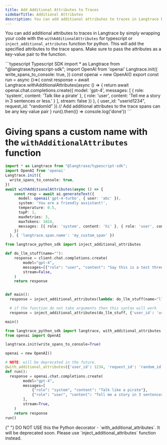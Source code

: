 ```yaml
---
title: Add Additional Attributes to Traces
sidebarTitle: Additional Attributes
description: You can add additional attributes to traces in Langtrace by simply wrapping your code with the `withAdditionalAttributes` or `inject_additional_attributes` function. This will add the specified attributes to the trace spans.
---
```


You can add additional attributes to traces in Langtrace by simply wrapping your code with the `withAdditionalAttributes` for typescript or `inject_additional_attributes` function for python. This will add the specified attributes to the trace spans. Make sure to pass the attributes as a key-value pair to the function.

<CodeGroup>
```typescript Typescript SDK
import * as Langtrace from "@langtrase/typescript-sdk";
import OpenAI from 'openai'
Langtrace.init({
  write_spans_to_console: true,
})
const openai = new OpenAI()
export const run = async ()=>{
    const response = await Langtrace.withAdditionalAttributes(async () => {
      return await openai.chat.completions.create({
        model: 'gpt-4',
        messages: [
          { role: 'system', content: 'Talk like a pirate' },
          { role: 'user', content: 'Tell me a story in 3 sentences or less.' }
        ],
        stream: false
      })
    }, { user_id: "userid1234", request_id: "randomId" }) // Add additional attributes to the trace spans can be any key value pair
}
run().then(() => console.log('done'))
```

# Giving spans a custom name with the `withAdditionalAttributes` function
```typescript Typescript SDK
import * as Langtrace from "@langtrase/typescript-sdk";
import OpenAI from 'openai'
Langtrace.init({
  write_spans_to_console: true,
})
await withAdditionalAttributes(async () => {
    const resp = await ai.generateText({
      model: openai('gpt-4-turbo', { user: 'abc' }),
      system: 'You are a friendly assistant!',
      temperature: 0.5,
      topP: 1,
      maxRetries: 3,
      maxTokens: 1024,
      messages: [{ role: 'system', content: 'hi' }, { role: 'user', content: 'why is the sky blue' }]
    })
  }, { 'langtrace.span.name': 'my_custom_span' })
```

```python Python SDK - Function Based
from langtrace_python_sdk import inject_additional_attributes

def do_llm_stuff(name=""):
    response = client.chat.completions.create(
        model="gpt-4",
        messages=[{"role": "user", "content": "Say this is a test three times"}],
        stream=False,
    )
    return response


def main():
  response = inject_additional_attributes(lambda: do_llm_stuff(name="llm"), {'user_id': 'userid1234'})

  # if the function do not take arguments then this syntax will work
  response = inject_additional_attributes(do_llm_stuff, {'user_id': 'userid1234'})

main()
```

```python Python SDK - Decorator Based
from langtrace_python_sdk import langtrace, with_additional_attributes
from openai import OpenAI

langtrace.init(write_spans_to_console=True)

openai = new OpenAI()

# NOTE: will be deprecated in the future.
@with_additional_attributes({'user_id': 1234, 'request_id': 'random_id'})
def run():
  response = openai.chat.completions.create(
        model="gpt-4",
        messages=[
            {"role": "system", "content": "Talk like a pirate"},
            {"role": "user", "content": "Tell me a story in 3 sentences or less."},
        ],
        stream=True,
    )
    return response
run()
```

</CodeGroup>

<Warning>
  {" "}
  DO NOT USE this the Python decorator - `with_additional_attributes`. It will be
  deprecated soon. Please use `inject_additional_attributes` function instead.
</Warning>
